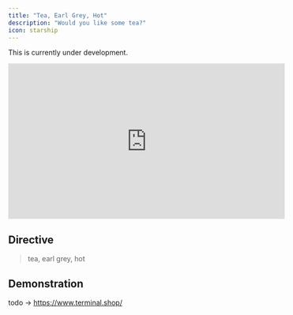 ```yaml
---
title: "Tea, Earl Grey, Hot"
description: "Would you like some tea?"
icon: starship
---
```


<Warning>This is currently under development.</Warning>

<iframe
  width="560"
  height="315"
  src="https://www.youtube.com/embed/R2IJdfxWtPM"
  title="YouTube video player"
  frameborder="0"
  allow="accelerometer; autoplay; clipboard-write; encrypted-media; gyroscope; picture-in-picture"
  allowfullscreen
></iframe>

## Directive

> tea, earl grey, hot

## Demonstration

todo -> https://www.terminal.shop/
